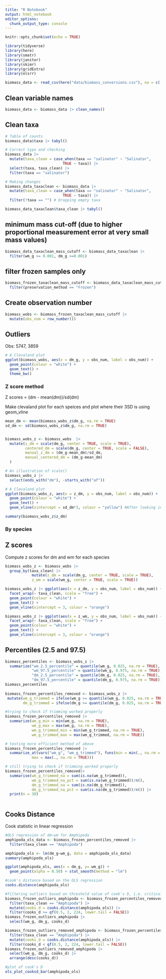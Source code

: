 ```yaml
---
title: "R Notebook"
output: html_notebook
editor_options: 
  chunk_output_type: console
---
```


```r
knitr::opts_chunk$set(echo = TRUE)

library(tidyverse)
library(here)
library(smatr)
library(janitor)
library(skimr)
library(gridExtra)
library(olsrr)
```


```r
biomass_data <- read_csv(here("data/biomass_conversions.csv"), na = c('#DIV/0!', 'NA'))
```

## Clean variable names

```r
biomass_data <- biomass_data |> clean_names() 
``` 

## Clean taxa

```r
# Table of counts
biomass_data$taxa |> tabyl()

# Correct typo and checking
biomass_data |> 
  mutate(taxa_clean = case_when(taxa == "salinator" ~ "Salinator",
                          TRUE ~ taxa)) |> 
  select(taxa, taxa_clean) |> 
  filter(taxa == "salinator")

# Making changes
biomass_data_taxaclean <- biomass_data |> 
  mutate(taxa_clean = case_when(taxa == "salinator" ~ "Salinator",
                          TRUE ~ taxa)) |> 
  filter(!taxa == "") # Dropping empty taxa

biomass_data_taxaclean$taxa_clean |> tabyl()
``` 

## minimum mass cut-off (due to higher proportional measurement error at very small mass values)

```r
biomass_data_taxaclean_mass_cutoff <- biomass_data_taxaclean |>
  filter(wm_g >= 0.001, dm_g >=0.001) 
```

## filter frozen samples only

```r
biomass_frozen_taxaclean_mass_cutoff <- biomass_data_taxaclean_mass_cutoff |>
  filter(preservation_method == "Frozen")
```

## Create observation number

```r
biomass_wobs <- biomass_frozen_taxaclean_mass_cutoff |> 
  mutate(obs_num = row_number())
```

## Outliers

Obs: 5747, 3859

```r
# A Clevaland plot
ggplot(biomass_wobs, aes(x = dm_g, y = obs_num, label = obs_num)) +
  geom_point(colour = "white") +
  geom_text() + 
  theme_bw()         
```


### Z score method

Z scores = (dm - mean(dm))/sd(dm)

Make clevaland plot for each speices and plot where their 3SD is using geom_vline
```r
mean_dm <- mean(biomass_wobs_z$dm_g, na.rm = TRUE)
sd_dm <- sd(biomass_wobs_z$dm_g, na.rm = TRUE)


biomass_wobs_z <- biomass_wobs  |> 
  mutate(z_dm = scale(dm_g, center = TRUE, scale = TRUE),
         centered_dm = scale(dm_g, center = TRUE, scale = FALSE),
         manual_z_dm = (dm_g-mean_dm)/sd_dm,
         manual_centered_dm = (dm_g-mean_dm)
  )

# An illustration of scale()
biomass_wobs_z |> 
  select(ends_with("dm"), -starts_with("af"))

# A Clevaland plot
ggplot(biomass_wobs_z, aes(x = z_dm, y = obs_num, label = obs_num)) +
  geom_point(colour = "white") +
  geom_text() + 
  geom_vline(xintercept = sd_dm*3, colour = "yellow") #After looking into z scores more, it seems like standard deviations is their unit, so the vline can be placed at 3 rather than 3*sd's of dm

summary(biomass_wobs_z$z_dm)
```

### By species
## Z scores
Compute z scores for dm and wm for each species 
```r

biomass_wobs_z <- biomass_wobs |>  
  group_by(taxa_clean) |> 
            mutate(z_dm = scale(dm_g, center = TRUE, scale = TRUE),
            z_wm = scale(wm_g, center = TRUE, scale = TRUE))

biomass_wobs_z |> ggplot(aes(x = z_dm, y = obs_num, label = obs_num)) +
  facet_wrap(~ taxa_clean, scale = "free") +
  geom_point(colour = "white") +
  geom_text() + 
  geom_vline(xintercept = 3, colour = "orange")

biomass_wobs_z |> ggplot(aes(x = z_wm, y = obs_num, label = obs_num)) +
  facet_wrap(~ taxa_clean, scale = "free") +
  geom_point(colour = "white") +
  geom_text() + 
  geom_vline(xintercept = 3, colour = "orange")
```

## Percentiles (2.5 and 97.5)
```r

biomass_percentiles <- biomass_wobs_z |>  
  summarize("wm_2.5_percentile" = quantile(wm_g, 0.025, na.rm = TRUE),
            "wm_97.5_percentile" = quantile(wm_g, 0.975, na.rm = TRUE),
            "dm_2.5_percentile" = quantile(dm_g, 0.025, na.rm = TRUE),
            "dm_97.5_percentile" = quantile(dm_g, 0.975, na.rm = TRUE))
biomass_percentiles
         
biomass_frozen_percentiles_removed <- biomass_wobs_z |>
 mutate(wm_g_trimmed = ifelse(wm_g >= quantile(wm_g, 0.025, na.rm = TRUE) & wm_g <= quantile(wm_g, 0.975, na.rm = TRUE), wm_g, NA),
        dm_g_trimmed = ifelse(dm_g >= quantile(dm_g, 0.025, na.rm = TRUE) & dm_g <= quantile(dm_g, 0.975, na.rm = TRUE), dm_g, NA))

#trying to check if trimming worked properly
biomass_frozen_percentiles_removed |>
  summarize(wm_g_min = min(wm_g, na.rm = TRUE),
            wm_g_max = max(wm_g, na.rm = TRUE),
            wm_g_trimmed_min = min(wm_g_trimmed, na.rm = TRUE),
            wm_g_trimmed_max = max(wm_g_trimmed, na.rm = TRUE))

# testing more efficient method of above
biomass_frozen_percentiles_removed |>
  summarize_at(vars("wm_g", "wm_g_trimmed"), funs(min = min(., na.rm = TRUE),
            max = max(., na.rm = TRUE)))

# still trying to check if trimming worked properly
biomass_frozen_percentiles_removed|>
  summarise(wm_g_trimmed_na = sum(is.na(wm_g_trimmed)),
            wm_g_trimmed_na_pct = sum(is.na(wm_g_trimmed))/n(),
            dm_g_trimmed_na = sum(is.na(dm_g_trimmed)),
            dm_g_trimmed_na_pct = sum(is.na(dm_g_trimmed))/n()) |>
  print(n = 30)
               
```

## Cooks Distance

Cook statistic in linear regression

```r
#OLS regression of dm~wm for Amphipoda
amphipoda_ols_data <- biomass_frozen_percentiles_removed |>
  filter(taxa_clean == "Amphipoda")

amphipoda_ols <- lm(dm_g~wm_g, data = amphipoda_ols_data)
summary(amphipoda_ols)

ggplot(amphipoda_ols, aes(x = dm_g, y= wm_g)) +
  geom_point(alpha = 0.50) + stat_smooth(method = "lm")

#cook's distance based on the OLS regression
cooks.distance(amphipoda_ols)

#filtering outliers based on threshold value of cook's D, i.e. critical value from F distribution, as per Aguinis et al. (2013)  
biomass_frozen_outliers_amphipoda <- biomass_frozen_percentiles_removed |>
  filter(taxa_clean == "Amphipoda") |>
  mutate(cooks_d = cooks.distance(amphipoda_ols)) |>
  filter(cooks_d >= qf(0.5, 2, 224, lower.tail = FALSE))
biomass_frozen_outliers_amphipoda |>
  select(wm_g, dm_g, cooks_d)

biomass_frozen_outliers_removed_amphipoda <- biomass_frozen_percentiles_removed |>
  filter(taxa_clean == "Amphipoda") |>
  mutate(cooks_d = cooks.distance(amphipoda_ols)) |>
  filter(cooks_d < qf(0.5, 2, 224, lower.tail = FALSE))
biomass_frozen_outliers_removed_amphipoda |>
  select(wm_g, dm_g, cooks_d) |>
  arrange(desc(cooks_d))

#plot of cook's D
ols_plot_cooksd_bar(amphipoda_ols)

```

